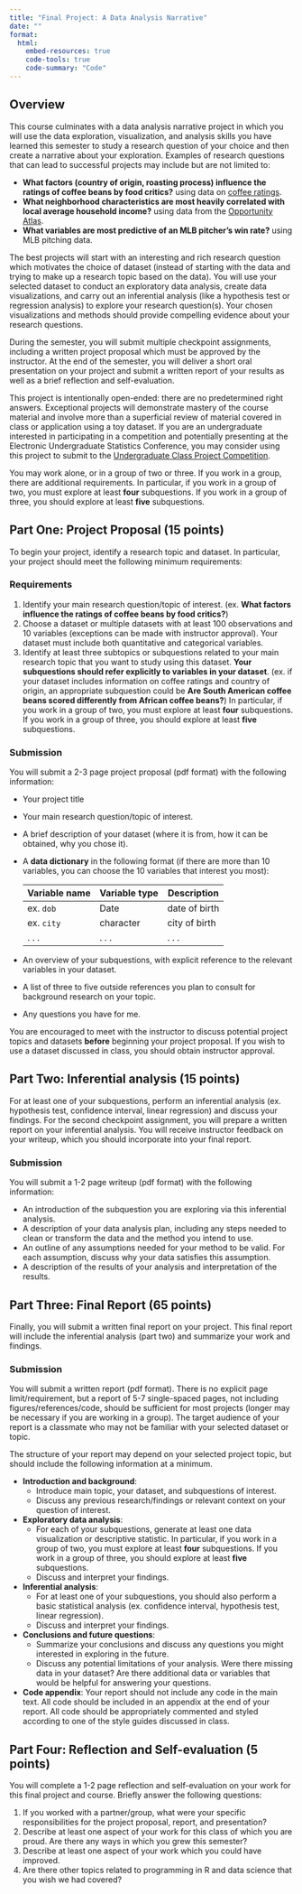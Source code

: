 ```yaml
---
title: "Final Project: A Data Analysis Narrative"
date: ""
format: 
  html:
    embed-resources: true
    code-tools: true
    code-summary: "Code"
---
```

 
 
## Overview

This course culminates with a data analysis narrative project in which you will use the data exploration, visualization, and analysis skills you have learned this semester to study a research question of your choice and then create a narrative about your exploration. Examples of research questions that can lead to successful projects may include but are not limited to:

- **What factors (country of origin, roasting process) influence the ratings of coffee beans by food critics?** using data on [coffee ratings](https://github.com/rfordatascience/tidytuesday/blob/master/data/2020/2020-07-07/readme.md).
- **What neighborhood characteristics are most heavily correlated with local average household income?** using data from the [Opportunity Atlas](https://www.opportunityatlas.org).
- **What variables are most predictive of an MLB pitcher's win rate?** using MLB pitching data.

The best projects will start with an interesting and rich research question which motivates the choice of dataset (instead of starting with the data and trying to make up a research topic based on the data). You will use your selected dataset to conduct an exploratory data analysis, create data visualizations, and carry out an inferential analysis (like a hypothesis test or regression analysis) to explore your research question(s). Your chosen visualizations and methods should provide compelling evidence about your research questions.

During the semester, you will submit multiple checkpoint assignments, including a written project proposal which must be approved by the instructor. At the end of the semester, you will deliver a short oral presentation on your project and submit a written report of your results as well as a brief reflection and self-evaluation.

This project is intentionally open-ended: there are no predetermined right answers. Exceptional projects will demonstrate mastery of the course material and involve more than a superficial review of material covered in class or application using a toy dataset. If you are an undergraduate interested in participating in a competition and potentially presenting at the Electronic Undergraduate Statistics Conference, you may consider using this project to submit to the [Undergraduate Class Project Competition](https://www.causeweb.org/usproc/usclap).

You may work alone, or in a group of two or three. If you work in a group, there are additional requirements. In particular, if you work in a group of two, you must explore at least **four** subquestions. If you work in a group of three, you should explore at least **five** subquestions.

## Part One: Project Proposal (15 points)

To begin your project, identify a research topic and dataset. In particular, your project should meet the following minimum requirements:

### Requirements

1. Identify your main research question/topic of interest. (ex. **What factors influence the ratings of coffee beans by food critics?**)
2. Choose a dataset or multiple datasets with at least 100 observations and 10 variables (exceptions can be made with instructor approval). Your dataset must include both quantitative and categorical variables.
3.  Identify at least three subtopics or subquestions related to your main research topic that you want to study using this dataset. **Your subquestions should refer explicitly to variables in your dataset**. (ex. if your dataset includes information on coffee ratings and country of origin, an appropriate subquestion could be **Are South American coffee beans scored differently from African coffee beans?**) In particular, if you work in a group of two, you must explore at least **four** subquestions. If you work in a group of three, you should explore at least **five** subquestions.

### Submission

You will submit a 2-3 page project proposal (pdf format) with the following information:

- Your project title
- Your main research question/topic of interest.
- A brief description of your dataset (where it is from, how it can be obtained, why you chose it). 
- A **data dictionary** in the following format (if there are more than 10 variables, you can choose the 10 variables that interest you most):

    | Variable name | Variable type | Description   |
    |---------------|---------------|---------------|
    | ex. `dob`     | Date          | date of birth |
    | ex. `city`    | character     | city of birth |
    | . . .         | . . .         | . . .         |

- An overview of your subquestions, with explicit reference to the relevant variables in your dataset.
- A list of three to five outside references you plan to consult for background research on your topic.
- Any questions you have for me.

You are encouraged to meet with the instructor to discuss potential project topics and datasets **before** beginning your project proposal. If you wish to use a dataset discussed in class, you should obtain instructor approval.

## Part Two: Inferential analysis (15 points)

For at least one of your subquestions, perform an inferential analysis (ex. hypothesis test, confidence interval, linear regression) and discuss your findings. For the second checkpoint assignment, you will prepare a written report on your inferential analysis. You will receive instructor feedback on your writeup, which you should incorporate into your final report. 

### Submission

You will submit a 1-2 page writeup (pdf format) with the following information:

- An introduction of the subquestion you are exploring via this inferential analysis.
- A description of your data analysis plan, including any steps needed to clean or transform the data and the method you intend to use.
- An outline of any assumptions needed for your method to be valid. For each assumption, discuss why your data satisfies this assumption.
- A description of the results of your analysis and interpretation of the results.

## Part Three: Final Report (65 points)

Finally, you will submit a written final report on your project. This final report will include the inferential analysis (part two) and summarize your work and findings.
    
### Submission

You will submit a written report (pdf format). There is no explicit page limit/requirement, but a report of 5-7 single-spaced pages, not including figures/references/code, should be sufficient for most projects (longer may be necessary if you are working in a group). The target audience of your report is a classmate who may not be familiar with your selected dataset or topic.

The structure of your report may depend on your selected project topic, but should include the following information at a minimum.

-   **Introduction and background**: 
    - Introduce main topic, your dataset, and subquestions of interest. 
    - Discuss any previous research/findings or relevant context on your question of interest. 
-   **Exploratory data analysis**: 
    - For each of your subquestions, generate at least one data visualization or descriptive statistic. In particular, if you work in a group of two, you must explore at least **four** subquestions. If you work in a group of three, you should explore at least **five** subquestions. 
    - Discuss and interpret your findings.
-   **Inferential analysis**:
    - For at least one of your subquestions, you should also perform a basic statistical analysis (ex. confidence interval, hypothesis test, linear regression). 
    - Discuss and interpret your findings.
-   **Conclusions and future questions**: 
    - Summarize your conclusions and discuss any questions you might interested in exploring in the future. 
    - Discuss any potential limitations of your analysis. Were there missing data in your dataset? Are there additional data or variables that would be helpful for answering your questions.
-    **Code appendix**: Your report should not include any code in the main text. All code should be included in an appendix at the end of your report. All code should be appropriately commented and styled according to one of the style guides discussed in class.


## Part Four: Reflection and Self-evaluation (5 points)

You will complete a 1-2 page reflection and self-evaluation on your work for this final project and course. Briefly answer the following questions:

1. If you worked with a partner/group, what were your specific responsibilities for the project proposal, report, and presentation?
2. Describe at least one aspect of your work for this class of which you are proud. Are there any ways in which you grew this semester?
3. Describe at least one aspect of your work which you could have improved.  
4. Are there other topics related to programming in R and data science that you wish we had covered?

